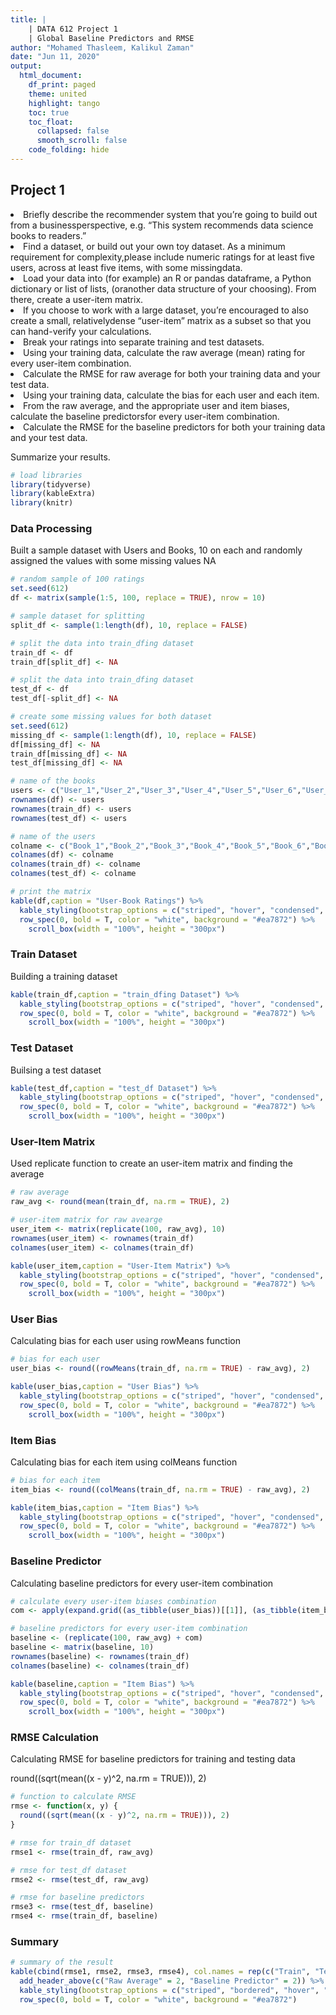 ```yaml
---
title: |
    | DATA 612 Project 1
    | Global Baseline Predictors and RMSE
author: "Mohamed Thasleem, Kalikul Zaman"
date: "Jun 11, 2020"
output: 
  html_document:
    df_print: paged
    theme: united
    highlight: tango
    toc: true
    toc_float:
      collapsed: false
      smooth_scroll: false
    code_folding: hide
---
```


## Project 1

<li>Briefly describe the recommender system that you’re going to build out from a businessperspective, e.g. “This system recommends data science books to readers.”</li>
<li>Find a dataset, or build out your own toy dataset. As a minimum requirement for complexity,please include numeric ratings for at least five users, across at least five items, with some missingdata.
</li><li>Load your data into (for example) an R or pandas dataframe, a Python dictionary or list of lists, (oranother data structure of your choosing). From there, create a user-item matrix.
</li><li>If you choose to work with a large dataset, you’re encouraged to also create a small, relativelydense “user-item” matrix as a subset so that you can hand-verify your calculations.
</li><li>Break your ratings into separate training and test datasets.
</li><li>Using your training data, calculate the raw average (mean) rating for every user-item combination.
</li><li>Calculate the RMSE for raw average for both your training data and your test data.
</li><li>Using your training data, calculate the bias for each user and each item.
</li><li>From the raw average, and the appropriate user and item biases, calculate the baseline predictorsfor every user-item combination.
</li><li>Calculate the RMSE for the baseline predictors for both your training data and your test data.
</li>Summarize your results.


```r
# load libraries
library(tidyverse)
library(kableExtra)
library(knitr)
```

### Data Processing

Built a sample dataset with Users and Books, 10 on each and randomly assigned the values with some missing values NA

```r

# random sample of 100 ratings
set.seed(612)
df <- matrix(sample(1:5, 100, replace = TRUE), nrow = 10)

# sample dataset for splitting
split_df <- sample(1:length(df), 10, replace = FALSE)

# split the data into train_dfing dataset
train_df <- df
train_df[split_df] <- NA

# split the data into train_dfing dataset
test_df <- df
test_df[-split_df] <- NA

# create some missing values for both dataset
set.seed(612)
missing_df <- sample(1:length(df), 10, replace = FALSE)
df[missing_df] <- NA
train_df[missing_df] <- NA
test_df[missing_df] <- NA

# name of the books
users <- c("User_1","User_2","User_3","User_4","User_5","User_6","User_7","User_8","User_9","User_10")
rownames(df) <- users
rownames(train_df) <- users
rownames(test_df) <- users

# name of the users
colname <- c("Book_1","Book_2","Book_3","Book_4","Book_5","Book_6","Book_7","Book_8","Book_9","Book_10")
colnames(df) <- colname
colnames(train_df) <- colname
colnames(test_df) <- colname

# print the matrix
kable(df,caption = "User-Book Ratings") %>%
  kable_styling(bootstrap_options = c("striped", "hover", "condensed", "responsive")) %>%
  row_spec(0, bold = T, color = "white", background = "#ea7872") %>%
    scroll_box(width = "100%", height = "300px")

```

### Train Dataset

Building a training dataset

```r
kable(train_df,caption = "train_dfing Dataset") %>%
  kable_styling(bootstrap_options = c("striped", "hover", "condensed", "responsive")) %>%
  row_spec(0, bold = T, color = "white", background = "#ea7872") %>%
    scroll_box(width = "100%", height = "300px")
```

### Test Dataset

Builsing a test dataset

```r
kable(test_df,caption = "test_df Dataset") %>%
  kable_styling(bootstrap_options = c("striped", "hover", "condensed", "responsive")) %>%
  row_spec(0, bold = T, color = "white", background = "#ea7872") %>%
    scroll_box(width = "100%", height = "300px")
```

### User-Item Matrix

Used replicate function to create an user-item matrix and finding the average

```r

# raw average
raw_avg <- round(mean(train_df, na.rm = TRUE), 2)

# user-item matrix for raw avearge
user_item <- matrix(replicate(100, raw_avg), 10)
rownames(user_item) <- rownames(train_df)
colnames(user_item) <- colnames(train_df)

kable(user_item,caption = "User-Item Matrix") %>%
  kable_styling(bootstrap_options = c("striped", "hover", "condensed", "responsive")) %>%
  row_spec(0, bold = T, color = "white", background = "#ea7872") %>%
    scroll_box(width = "100%", height = "300px")
```


### User Bias

Calculating bias for each user using rowMeans function

```r
# bias for each user
user_bias <- round((rowMeans(train_df, na.rm = TRUE) - raw_avg), 2)

kable(user_bias,caption = "User Bias") %>%
  kable_styling(bootstrap_options = c("striped", "hover", "condensed", "responsive")) %>%
  row_spec(0, bold = T, color = "white", background = "#ea7872") %>%
    scroll_box(width = "100%", height = "300px")
```

### Item Bias

Calculating bias for each item using colMeans function

```r
# bias for each item
item_bias <- round((colMeans(train_df, na.rm = TRUE) - raw_avg), 2)

kable(item_bias,caption = "Item Bias") %>%
  kable_styling(bootstrap_options = c("striped", "hover", "condensed", "responsive")) %>%
  row_spec(0, bold = T, color = "white", background = "#ea7872") %>%
    scroll_box(width = "100%", height = "300px")
```

### Baseline Predictor

Calculating baseline predictors for every user-item combination

```r
# calculate every user-item biases combination
com <- apply(expand.grid((as_tibble(user_bias))[[1]], (as_tibble(item_bias))[[1]]), 1, sum)

# baseline predictors for every user-item combination
baseline <- (replicate(100, raw_avg) + com)
baseline <- matrix(baseline, 10)
rownames(baseline) <- rownames(train_df)
colnames(baseline) <- colnames(train_df)

kable(baseline,caption = "Item Bias") %>%
  kable_styling(bootstrap_options = c("striped", "hover", "condensed", "responsive")) %>%
  row_spec(0, bold = T, color = "white", background = "#ea7872") %>%
    scroll_box(width = "100%", height = "300px")
```

### RMSE Calculation

Calculating RMSE for baseline predictors for training and testing data

round((sqrt(mean((x - y)^2, na.rm = TRUE))), 2)

```r
# function to calculate RMSE
rmse <- function(x, y) {
  round((sqrt(mean((x - y)^2, na.rm = TRUE))), 2)
}

# rmse for train_df dataset
rmse1 <- rmse(train_df, raw_avg)

# rmse for test_df dataset
rmse2 <- rmse(test_df, raw_avg)

# rmse for baseline predictors
rmse3 <- rmse(test_df, baseline)
rmse4 <- rmse(train_df, baseline)
```

### Summary

```r
# summary of the result
kable(cbind(rmse1, rmse2, rmse3, rmse4), col.names = rep(c("Train", "Test"), 2),caption = "Summary") %>%
  add_header_above(c("Raw Average" = 2, "Baseline Predictor" = 2)) %>%
  kable_styling(bootstrap_options = c("striped", "bordered", "hover", "condensed", "responsive")) %>%
  row_spec(0, bold = T, color = "white", background = "#ea7872") 
```


